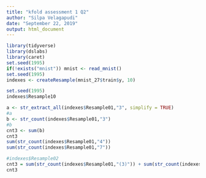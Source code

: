 ```yaml
---
title: "kfold assessment 1 Q2"
author: "Silpa Velagapudi"
date: "September 22, 2019"
output: html_document
---
```

```r
library(tidyverse)
library(dslabs)
library(caret)
set.seed(1995)
if(!exists("mnist")) mnist <- read_mnist()
set.seed(1995)
indexes <- createResample(mnist_27$train$y, 10)
```

```r
set.seed(1995)
indexes$Resample10
```

```r
a <- str_extract_all(indexes$Resample01,"3", simplify = TRUE)
#a
b <- str_count(indexes$Resample01,"3")
#b
cnt3 <- sum(b)
cnt3
sum(str_count(indexes$Resample01,"4"))
sum(str_count(indexes$Resample01,"7"))
```

```r
#indexes$Resample02
cnt3 = sum(str_count(indexes$Resample01,"(3)")) + sum(str_count(indexes$Resample02,"(3)")) + sum(str_count(indexes$Resample03,"(3)")) + sum(str_count(indexes$Resample04,"(3)")) + sum(str_count(indexes$Resample05,"(3)")) + sum(str_count(indexes$Resample06,"(3)")) + sum(str_count(indexes$Resample07,"(3)")) + sum(str_count(indexes$Resample08,"(3)")) + sum(str_count(indexes$Resample09,"(3)")) + sum(str_count(indexes$Resample10,"(3)"))
cnt3
```



